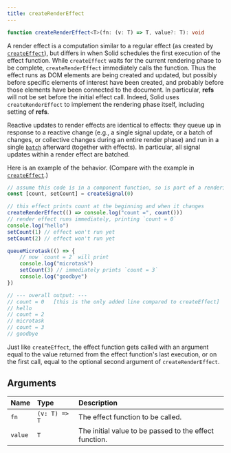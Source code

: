 ---
title: createRenderEffect
---

```ts
function createRenderEffect<T>(fn: (v: T) => T, value?: T): void

```

A render effect is a computation similar to a regular effect (as created by [`createEffect`](/reference/basic-reactivity/create-effect)), but differs in when Solid schedules the first execution of the effect function. 
While `createEffect` waits for the current rendering phase to be complete, `createRenderEffect` immediately calls the function. 
Thus the effect runs as DOM elements are being created and updated, but possibly before specific elements of interest have been created, and probably before those elements have been connected to the document. 
In particular, **refs** will not be set before the initial effect call. 
Indeed, Solid uses `createRenderEffect` to implement the rendering phase itself, including setting of **refs**.

Reactive updates to render effects are identical to effects: they queue up in response to a reactive change (e.g., a single signal update, or a batch of changes, or collective changes during an entire render phase) and run in a single [`batch`](/reference/reactive-utilities/batch) afterward (together with effects). 
In particular, all signal updates within a render effect are batched.

Here is an example of the behavior. (Compare with the example in [`createEffect`](/reference/basic-reactivity/create-effect).)

```ts
// assume this code is in a component function, so is part of a rendering phase
const [count, setCount] = createSignal(0)

// this effect prints count at the beginning and when it changes
createRenderEffect(() => console.log("count =", count()))
// render effect runs immediately, printing `count = 0`
console.log("hello")
setCount(1) // effect won't run yet
setCount(2) // effect won't run yet

queueMicrotask(() => {
	// now `count = 2` will print
	console.log("microtask")
	setCount(3) // immediately prints `count = 3`
	console.log("goodbye")
})

// --- overall output: ---
// count = 0   [this is the only added line compared to createEffect]
// hello
// count = 2
// microtask
// count = 3
// goodbye
```

Just like `createEffect`, the effect function gets called with an argument equal to the value returned from the effect function's last execution, or on the first call, equal to the optional second argument of `createRenderEffect`.

## Arguments

| Name    | Type          | Description                                            |
| :------ | :------------ | :----------------------------------------------------- |
| `fn`    | `(v: T) => T` | The effect function to be called.                      |
| `value` | `T`           | The initial value to be passed to the effect function. |
